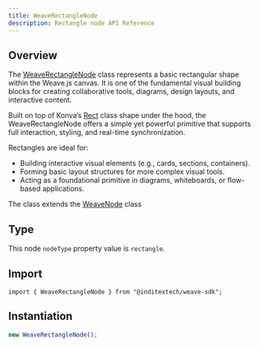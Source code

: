 ```yaml
---
title: WeaveRectangleNode
description: Rectangle node API Reference
---
```


## Overview

The [WeaveRectangleNode](https://github.com/InditexTech/weavejs/blob/main/code/packages/sdk/src/nodes/rectangle/rectangle.ts)
class represents a basic rectangular shape within the Weave.js canvas. It is one of the fundamental visual building blocks for
creating collaborative tools, diagrams, design layouts, and interactive content.

Built on top of Konva’s [Rect](https://konvajs.org/api/Konva.Rect.html) class shape under the hood, the WeaveRectangleNode
offers a simple yet powerful primitive that supports full interaction, styling, and real-time synchronization.

Rectangles are ideal for:

- Building interactive visual elements (e.g., cards, sections, containers).
- Forming basic layout structures for more complex visual tools.
- Acting as a foundational primitive in diagrams, whiteboards, or flow-based applications.

The class extends the [WeaveNode](/docs/sdk/api-reference/nodes/node) class

## Type

This node `nodeType` property value is `rectangle`.

## Import

```shell
import { WeaveRectangleNode } from "@inditextech/weave-sdk";
```

## Instantiation

```ts
new WeaveRectangleNode();
```
